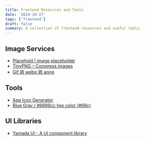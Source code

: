 ```yaml
---
title: Frontend Resources and Tools
date: '2024-10-27'
tags: ['frontend']
draft: false
summary: A collection of frontend resources and useful tools.
---
```


## Image Services
- [Placehold | image placeholder](https://placehold.co)
- [TinyPNG – Compress images](https://tinypng.com)
- [Gif 转 webp 转 apng](https://imagestool.com/zh_CN/git-to-webp-to-apng)

## Tools
- [App Icon Generator](https://www.appicon.co)
- [Blue Gray / #6699cc hex color (#69c)](https://www.colorhexa.com/6699cc)

## UI Libraries
- [Yamada UI - A UI component library](https://yamada-ui.com)